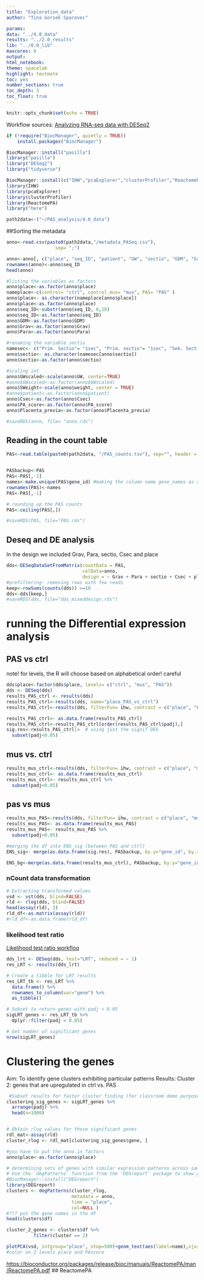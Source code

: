 ```yaml
---
title: "Exploration_data"
author: "Tina Gorsek Sparovec"

params:
data: "../4.0_data"
results: "../2.0_results"
lib: "../0.0_lib"
maxcores: 6
output:
html_notebook:
theme: spacelab
highlight: textmate
toc: yes
number_sections: true
toc_depth: 3
toc_float: true
---
```


```r
knitr::opts_chunk$set(echo = TRUE)
```

Workflow sources: 
[Analyzing RNA-seq data with DESeq2](http://bioconductor.org/packages/devel/bioc/vignettes/DESeq2/inst/doc/DESeq2.html#countmat)

```r
if (!require("BiocManager", quietly = TRUE))
    install.packages("BiocManager")

BiocManager::install("pasilla")
library("pasilla")
library("DESeq2")
library("tidyverse")

BiocManager::install(c("IHW","pcaExplorer","clusterProfiler","ReactomePA"))
library(IHW)
library(pcaExplorer)
library(clusterProfiler)
library(ReactomePA)
library("here")

```

```r

path2data<-("~/PAS_analysis/4.0_data")

```

##Sorting the metadata

```r
anno<-read.csv(paste0(path2data,"/metadata_PASeq.csv"),
                  sep= ";")

anno<-anno[, c("place", "seq_ID", "patient", "GW", "sectio", "GDM", "Grav", "Para", "weight", "Csec", "PA_score", "Placenta_previa")]
rownames(anno)<-anno$seq_ID
head(anno)

#listing the variables as factors
anno$place<-as.factor(anno$place)
nameplace<-c(control= "ctrl", control_mus= "mus", PAS= "PAS" )
anno$place<- as.character(nameplace[anno$place])
anno$place<-as.factor(anno$place)
anno$seq_ID<-substr(anno$seq_ID, 6,10)
anno$seq_ID<-as.factor(anno$seq_ID)
anno$GDM<-as.factor(anno$GDM)
anno$Grav<-as.factor(anno$Grav)
anno$Para<-as.factor(anno$Para)

#renaming the variable sectio 
namesec<- c("Prim. Sectio"= "1sec", "Prim. sectio"= "1sec", "Sek. Sectio"= "2sec")
anno$sectio<- as.character(namesec[anno$sectio])
anno$sectio<-as.factor(anno$sectio)

#scaling int
anno$GWscaled<-scale(anno$GW, center=TRUE)
#anno$GWscaled<-as.factor(anno$GWscaled)
anno$SWeight<-scale(anno$weight, center = TRUE)
#anno$patient<-as.factor(anno$patient)
anno$Csec<-as.factor(anno$Csec)
anno$PA_score<-as.factor(anno$PA_score)
anno$Placenta_previa<-as.factor(anno$Placenta_previa)

#saveRDS(anno, file= "anno.rds")
```

## Reading in the count table 

```r
PAS<-read.table(paste0(path2data, "/PAS_counts.tsv"), sep="", header = T)


PASbackup<-PAS
PAS<-PAS[,-2]
names<-make.unique(PAS$gene_id) #making the column name gene_names as rown names
rownames(PAS)<-names
PAS<-PAS[,-1]

# rounding up the PAS counts
PAS<-ceiling(PAS[,])

#saveRDS(PAS, file="PAS.rds")
```

## Deseq and DE analysis

In the design we included Grav, Para, sectio, Csec and place

```r
dds<-DESeqDataSetFromMatrix(countData = PAS,
                            colData=anno,
                            design = ~ Grav + Para + sectio + Csec + place)
#prefiltering- removing rows with few reads
keep<-rowSums(counts(dds)) >=10
dds<-dds[keep,]
#saveRDS(dds, file="dds_mixeddesign.rds")
```

# running the Differential expression analysis

## PAS vs ctrl

note! for levels, the R will choose based on alphabetical order! careful 

```r

dds$place<-factor(dds$place, levels= c("ctrl", "mus", "PAS"))
dds <- DESeq(dds)
results_PAS_ctrl <- results(dds)
results_PAS_ctrl<-results(dds, name="place_PAS_vs_ctrl")
results_PAS_ctrl<-results(dds, filterFun= ihw, contrast = c("place", "PAS", "ctrl"))

results_PAS_ctrl<- as.data.frame(results_PAS_ctrl)
results_PAS_ctrl<-results_PAS_ctrl[order(results_PAS_ctrl$padj),]
sig.res<-results_PAS_ctrl|>  # using just the signif DEG
  subset(padj<0.05) 


```

## mus vs. ctrl

```r

results_mus_ctrl<-results(dds, filterFun= ihw, contrast = c("place", "mus", "ctrl"))
results_mus_ctrl<- as.data.frame(results_mus_ctrl)
results_mus_ctrl<- results_mus_ctrl %>%
  subset(padj<0.05)
```

## pas vs mus

```r
results_mus_PAS<-results(dds, filterFun= ihw, contrast = c("place", "mus", "PAS"))
results_mus_PAS<- as.data.frame(results_mus_PAS)
results_mus_PAS<- results_mus_PAS %>%
  subset(padj<0.05)
```



```r
#merging the df into ENS_sig (between PAS and ctrl)
ENS_sig<- merge(as.data.frame(sig.res), PASbackup, by.y="gene_id", by.x= "row.names")

ENS_bg<-merge(as.data.frame(results_mus_ctrl), PASbackup, by.y="gene_id", by.x= "row.names")
```

### nCount data transformation

```r
# Extracting transformed values
vsd <- vst(dds, blind=FALSE)
rld <- rlog(dds, blind=FALSE)
head(assay(rld), 3)
rld_df<-as.matrix(assay(rld))
#rld_df<-as.data.frame(rld_df)

```

### likelihood test ratio

[Likelihood test ratio workfloq](https://hbctraining.github.io/DGE_workshop_salmon/lessons/08_DGE_LRT.html)

```r
dds_lrt <- DESeq(dds, test="LRT", reduced = ~ 1)
res_LRT <- results(dds_lrt)

# Create a tibble for LRT results
res_LRT_tb <- res_LRT %>%
  data.frame() %>%
  rownames_to_column(var="gene") %>% 
  as_tibble()

# Subset to return genes with padj < 0.05
sigLRT_genes <- res_LRT_tb %>% 
  dplyr::filter(padj < 0.05)

# Get number of significant genes
nrow(sigLRT_genes)

```

# Clustering the genes

Aim: To identify gene clusters exhibiting particular patterns
Results: 
Cluster 2: genes that are upregulated in ctrl vs. PAS


```r
 #Subset results for faster cluster finding (for classroom demo purposes)
clustering_sig_genes <- sigLRT_genes %>%
  arrange(padj) %>%
  head(n=1000)


# Obtain rlog values for those significant genes
rdl_mat<-assay(rld)
cluster_rlog <- rdl_mat[clustering_sig_genes$gene, ]

#you have to put the anno in factors
anno$place<-as.factor(anno$place)

# determining sets of genes with similar expression patterns across sample groups
# Use the `degPatterns` function from the 'DEGreport' package to show gene clusters across sample groups
#BiocManager::install("DEGreport")
library(DEGreport)
clusters <- degPatterns(cluster_rlog, 
                        metadata = anno, 
                        time = "place", 
                        col=NULL ) 
#??? put the gene names in the df
head(clusters$df)

cluster_2_genes <- clusters$df %>%
          filter(cluster == 2)
```

```r
plotPCA(vsd, intgroup="place", ntop=500)+geom_text(aes(label=name),vjust=2)
#color on 2 levels place and PAscore
```



<https://bioconductor.org/packages/release/bioc/manuals/ReactomePA/man/ReactomePA.pdf> \## ReactomePA
